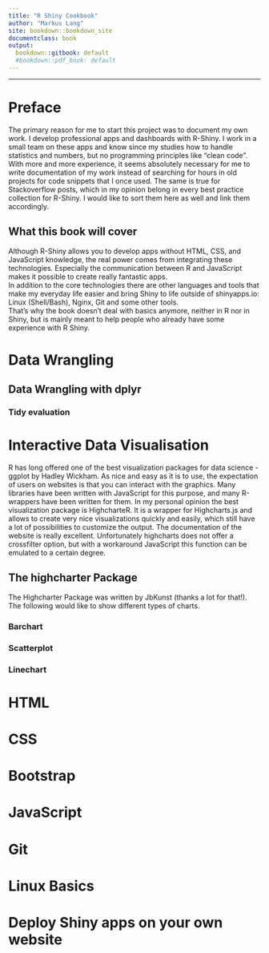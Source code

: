 ```yaml
---
title: "R Shiny Cookbook"
author: "Markus Lang"
site: bookdown::bookdown_site
documentclass: book
output:
  bookdown::gitbook: default
  #bookdown::pdf_book: default
---
```


<hr>
# Preface

The primary reason for me to start this project was to document my own work. I develop professional apps and dashboards with R-Shiny. I work in a small team on these apps and know since my studies how to handle statistics and numbers, but no programming principles like "clean code". With more and more experience, it seems absolutely necessary for me to write documentation of my work instead of searching for hours in old projects for code snippets that I once used. The same is true for Stackoverflow posts, which in my opinion belong in every best practice collection for R-Shiny. I would like to sort them here as well and link them accordingly.

## What this book will cover

Although R-Shiny allows you to develop apps without HTML, CSS, and JavaScript knowledge, the real power comes from integrating these technologies. Especially the communication between R and JavaScript makes it possible to create really fantastic apps. <br>In addition to the core technologies there are other languages and tools that make my everyday life easier and bring Shiny to life outside of shinyapps.io: Linux (Shell/Bash), Nginx, Git and some other tools. <br>
That's why the book doesn't deal with basics anymore, neither in R nor in Shiny, but is mainly meant to help people who already have some experience with R Shiny.

# Data Wrangling
## Data Wrangling with dplyr
### Tidy evaluation

# Interactive Data Visualisation

R has long offered one of the best visualization packages for data science - ggplot by Hadley Wickham. As nice and easy as it is to use, the expectation of users on websites is that you can interact with the graphics. Many libraries have been written with JavaScript for this purpose, and many R-wrappers have been written for them. In my personal opinion the best visualization package is HighcharteR. It is a wrapper for Highcharts.js and allows to create very nice visualizations quickly and easily, which still have a lot of possibilities to customize the output. The documentation of the website is really excellent. Unfortunately highcharts does not offer a crossfilter option, but with a workaround JavaScript this function can be emulated to a certain degree. 


## The highcharter Package
The Highcharter Package was written by JbKunst (thanks a lot for that!). The following would like to show different types of charts.

### Barchart

### Scatterplot

### Linechart

# HTML

# CSS

# Bootstrap

# JavaScript

# Git

# Linux Basics

# Deploy Shiny apps on your own website




<!-- If you need PDF output, uncomment bookdown::pdf_book above in YAML. You will need a LaTeX installation, e.g., https://yihui.name/tinytex/ -->
